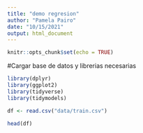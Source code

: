 ```yaml
---
title: "demo regresion"
author: "Pamela Pairo"
date: "10/15/2021"
output: html_document
---
```


```r
knitr::opts_chunk$set(echo = TRUE)
```

#Cargar base de datos y librerias necesarias

```r
library(dplyr)
library(ggplot2)
library(tidyverse)
library(tidymodels)

```

```r
df <- read.csv("data/train.csv")

head(df)
```